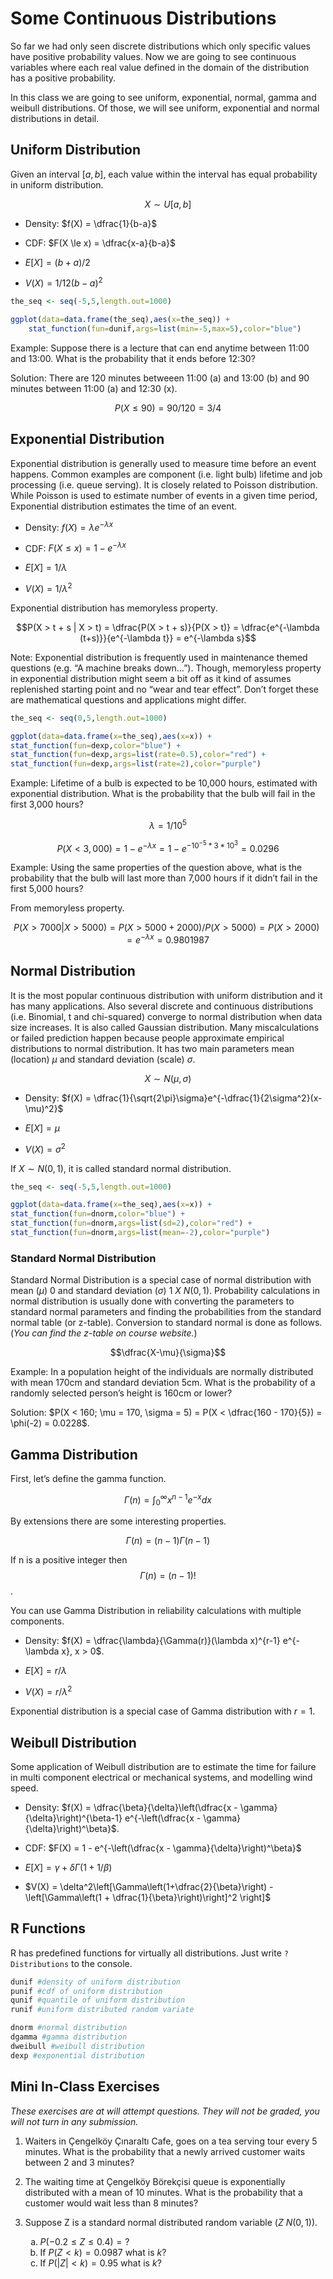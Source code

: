 # Some Continuous Distributions

So far we had only seen discrete distributions which only specific values have positive probability values. Now we are going to see continuous variables where each real value defined in the domain of the distribution has a positive probability.

In this class we are going to see uniform, exponential, normal, gamma and weibull distributions. Of those, we will see uniform, exponential and normal distributions in detail.

## Uniform Distribution

Given an interval $[a,b]$, each value within the interval has equal probability in uniform distribution.

$$X \sim U[a,b]$$

+ Density: $f(X) = \dfrac{1}{b-a}$

+ CDF: $F(X \le x) = \dfrac{x-a}{b-a}$

+ $E[X] = (b+a)/2$

+ $V(X) = 1/12(b-a)^2$

```r
the_seq <- seq(-5,5,length.out=1000)

ggplot(data=data.frame(the_seq),aes(x=the_seq)) +
    stat_function(fun=dunif,args=list(min=-5,max=5),color="blue")
```

Example: Suppose there is a lecture that can end anytime between 11:00 and 13:00. What is the probability that it ends before 12:30?

Solution: There are 120 minutes betweeen 11:00 (a) and 13:00 (b) and 90 minutes between 11:00 (a) and 12:30 (x).

$$P(X \le 90) = 90/120 = 3/4$$

## Exponential Distribution

Exponential distribution is generally used to measure time before an event happens. Common examples are component (i.e. light bulb) lifetime and job processing (i.e. queue serving). It is closely related to Poisson distribution. While Poisson is used to estimate number of events in a given time period, Exponential distribution estimates the time of an event.

+ Density: $f(X) = \lambda e^{-\lambda x}$

+ CDF: $F(X \le x) = 1 - e^{-\lambda x}$

+ $E[X] = 1/\lambda$

+ $V(X) = 1/\lambda^2$

Exponential distribution has memoryless property.

$$P(X > t + s | X > t) = \dfrac{P(X > t + s)}{P(X > t)} = \dfrac{e^{-\lambda (t+s)}}{e^{-\lambda t}} = e^{-\lambda s}$$

Note: Exponential distribution is frequently used in maintenance themed questions (e.g. "A machine breaks down..."). Though, memoryless property in exponential distribution might seem a bit off as it kind of assumes replenished starting point and no "wear and tear effect". Don't forget these are mathematical questions and applications might differ.

```r
the_seq <- seq(0,5,length.out=1000)

ggplot(data=data.frame(x=the_seq),aes(x=x)) +
stat_function(fun=dexp,color="blue") +
stat_function(fun=dexp,args=list(rate=0.5),color="red") +
stat_function(fun=dexp,args=list(rate=2),color="purple")
```

Example: Lifetime of a bulb is expected to be 10,000 hours, estimated with exponential distribution. What is the probability that the bulb will fail in the first 3,000 hours?

$$\lambda = 1/10^5$$

$$P(X < 3,000) = 1 - e^{-\lambda x} = 1 - e^{- 10^{-5}*3*10^3} = 0.0296$$

Example: Using the same properties of the question above, what is the probability that the bulb will last more than 7,000 hours if it didn't fail in the first 5,000 hours?

From memoryless property.

$$P(X > 7000 | X > 5000) = P(X > 5000 + 2000)/P(X>5000) = P(X > 2000) = e^{-\lambda x} = 0.9801987$$


## Normal Distribution

It is the most popular continuous distribution with uniform distribution and it has many applications. Also several discrete and continuous distributions (i.e. Binomial, t and chi-squared) converge to normal distribution when data size increases. It is also called Gaussian distribution. Many miscalculations or failed prediction happen because people approximate empirical distributions to normal distribution. It has two main parameters mean (location) $\mu$ and standard deviation (scale) $\sigma$.

$$X \sim N(\mu,\sigma)$$

+ Density: $f(X) = \dfrac{1}{\sqrt{2\pi}\sigma}e^{-\dfrac{1}{2\sigma^2}(x-\mu)^2}$

+ $E[X] = \mu$

+ $V(X) = \sigma^2$

If $X \sim N(0,1)$, it is called standard normal distribution.

```r
the_seq <- seq(-5,5,length.out=1000)

ggplot(data=data.frame(x=the_seq),aes(x=x)) +
stat_function(fun=dnorm,color="blue") +
stat_function(fun=dnorm,args=list(sd=2),color="red") +
stat_function(fun=dnorm,args=list(mean=-2),color="purple")
```

### Standard Normal Distribution

Standard Normal Distribution is a special case of normal distribution with mean ($\mu$) 0 and standard deviation ($\sigma$) 1 $X ~ N(0,1)$. Probability calculations in normal distribution is usually done with converting the parameters to standard normal parameters and finding the probabilities from the standard normal table (or z-table). Conversion to standard normal is done as follows. (_You can find the z-table on course website._)

$$\dfrac{X-\mu}{\sigma}$$

Example: In a population height of the individuals are normally distributed with mean 170cm and standard deviation 5cm. What is the probability of a randomly selected person's height is 160cm or lower?

Solution: $P(X < 160; \mu = 170, \sigma = 5) = P(X < \dfrac{160 - 170}{5}) = \phi(-2) = 0.0228$.

## Gamma Distribution

First, let's define the gamma function.

$$\Gamma(n) = \int_0^\infty x^{n-1}e^{-x}dx$$

By extensions there are some interesting properties.

$$\Gamma(n) = (n-1)\Gamma(n-1)$$

If n is a positive integer then $$\Gamma(n) = (n-1)!$$.

You can use Gamma Distribution in reliability calculations with multiple components.

+ Density: $f(X) = \dfrac{\lambda}{\Gamma(r)}(\lambda x)^{r-1} e^{-\lambda x}, x > 0$.

+ $E[X] = r/\lambda$

+ $V(X) = r/\lambda^2$

Exponential distribution is a special case of Gamma distribution with $r=1$.

## Weibull Distribution

Some application of Weibull distribution are to estimate the time for failure in multi component electrical or mechanical systems, and modelling wind speed.

+ Density: $f(X) = \dfrac{\beta}{\delta}\left(\dfrac{x - \gamma}{\delta}\right)^{\beta-1} e^{-\left(\dfrac{x - \gamma}{\delta}\right)^\beta}$.

+ CDF: $F(X) = 1 - e^{-\left(\dfrac{x - \gamma}{\delta}\right)^\beta}$

+ $E[X] = \gamma + \delta \Gamma(1 + 1/\beta)$

+ $V(X) = \delta^2\left[\Gamma\left(1+\dfrac{2}{\beta}\right) - \left[\Gamma\left(1 + \dfrac{1}{\beta}\right)\right]^2 \right]$

## R Functions

R has predefined functions for virtually all distributions. Just write `?Distributions` to the console.

```r
dunif #density of uniform distribution
punif #cdf of uniform distribution
qunif #quantile of uniform distribution
runif #uniform distributed random variate

dnorm #normal distribution
dgamma #gamma distribution
dweibull #weibull distribution
dexp #exponential distribution
```


## Mini In-Class Exercises

_These exercises are at will attempt questions. They will not be graded, you will not turn in any submission._

1. Waiters in Çengelköy Çınaraltı Cafe, goes on a tea serving tour every 5 minutes. What is the probability that a newly arrived customer waits between 2 and 3 minutes?

2. The waiting time at Çengelköy Börekçisi queue is exponentially distributed with a mean of 10 minutes. What is the probability that a customer would wait less than 8 minutes?

3. Suppose Z is a standard normal distributed random variable ($Z ~ N(0,1)$).

    a. $P(-0.2 \le Z \le 0.4) = ?$
    b. If $P(Z < k) = 0.0987$ what is $k$?
    c. If $P(|Z| < k) = 0.95$ what is $k$?
